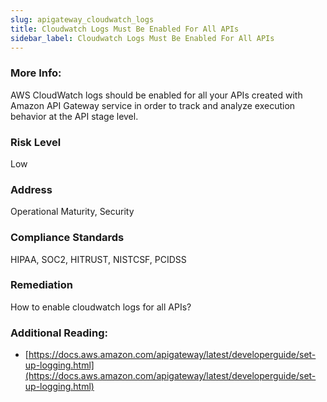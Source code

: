 ```yaml
---
slug: apigateway_cloudwatch_logs
title: Cloudwatch Logs Must Be Enabled For All APIs
sidebar_label: Cloudwatch Logs Must Be Enabled For All APIs
---
```


### More Info:

AWS CloudWatch logs should be enabled for all your APIs created with Amazon API Gateway service in order to track and analyze execution behavior at the API stage level.

### Risk Level

Low

### Address

Operational Maturity, Security

### Compliance Standards

HIPAA, SOC2, HITRUST, NISTCSF, PCIDSS

### Remediation

How to enable cloudwatch logs for all APIs?

### Additional Reading:

- [https://docs.aws.amazon.com/apigateway/latest/developerguide/set-up-logging.html](https://docs.aws.amazon.com/apigateway/latest/developerguide/set-up-logging.html) 

